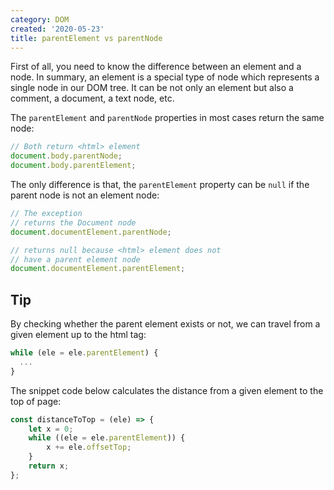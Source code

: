 ```yaml
---
category: DOM
created: '2020-05-23'
title: parentElement vs parentNode
---
```


First of all, you need to know the difference between an element and a node.
In summary, an element is a special type of node which represents a single node in our DOM tree.
It can be not only an element but also a comment, a document, a text node, etc.

The `parentElement` and `parentNode` properties in most cases return the same node:

```js
// Both return <html> element
document.body.parentNode;
document.body.parentElement;
```

The only difference is that, the `parentElement` property can be `null` if the parent node is not an element node:

```js
// The exception
// returns the Document node
document.documentElement.parentNode;

// returns null because <html> element does not
// have a parent element node
document.documentElement.parentElement;
```

## Tip

By checking whether the parent element exists or not, we can travel from a given element up to the html tag:

```js
while (ele = ele.parentElement) {
  ...
}
```

The snippet code below calculates the distance from a given element to the top of page:

```js
const distanceToTop = (ele) => {
    let x = 0;
    while ((ele = ele.parentElement)) {
        x += ele.offsetTop;
    }
    return x;
};
```
